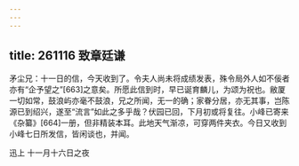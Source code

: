 ```yaml
---
---
---
```

title: 261116 致章廷谦
---




矛尘兄：十一日的信，今天收到了。令夫人尚未将成绩发表，殊令局外人如不佞者亦有“企予望之”[663]之意矣。所愿此信到时，早已诞育麟儿，为颂为祝也。敝厦一切如常，鼓浪屿亦毫不鼓浪，兄之所闻，无一的确；家眷分居，亦无其事，岂陈源已到绍兴，遂至“流言”如此之多乎哉？伏园已回，下月初或将复往。小峰已寄来《杂纂》[664]一册，但非精装本耳。此地天气渐凉，可穿两件夹衣。今日又收到小峰七日所发信，皆闲谈也，并闻。

迅上 十一月十六日之夜